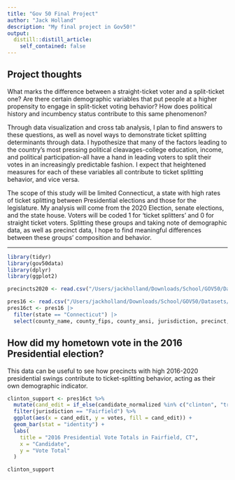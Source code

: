 ```yaml
---
title: "Gov 50 Final Project"
author: "Jack Holland"
description: "My final project in Gov50!"
output:
  distill::distill_article:
    self_contained: false
---
```




## Project thoughts

What marks the difference between a straight-ticket voter and a split-ticket one? Are there certain demographic variables that put people at a higher propensity to engage in split-ticket voting behavior? How does political history and incumbency status contribute to this same phenomenon?

Through data visualization and cross tab analysis, I plan to find answers to these questions, as well as novel ways to demonstrate ticket splitting determinants through data. I hypothesize that many of the factors leading to the country's most pressing political cleavages-college education, income, and political participation-all have a hand in leading voters to split their votes in an increasingly predictable fashion. I expect that heightened measures for each of these variables all contribute to ticket splitting behavior, and vice versa.

The scope of this study will be limited Connecticut, a state with high rates of ticket splitting between Presidential elections and those for the legislature. My analysis will come from the 2020 Election, senate elections, and the state house. Voters will be coded 1 for 'ticket splitters' and 0 for straight ticket voters. Splitting these groups and taking note of demographic data, as well as precinct data, I hope to find meaningful differences between these groups' composition and behavior.

---

```r
library(tidyr)
library(gov50data)
library(dplyr)
library(ggplot2)
```


```r
precincts2020 <- read.csv("/Users/jackholland/Downloads/School/GOV50/Datasets/2020precinct/PRESIDENT_precinct_general.csv")
```

```r
pres16 <- read.csv("/Users/jackholland/Downloads/School/GOV50/Datasets/2016-precinct-president.csv")
pres16ct <- pres16 |>
  filter(state == "Connecticut") |>
  select(county_name, county_fips, county_ansi, jurisdiction, precinct, candidate_normalized, writein, party, votes)
```
How did my hometown vote in the 2016 Presidential election?
---
This data can be useful to see how precincts with high 2016-2020 presidential swings contribute to ticket-splitting behavior, acting as their own demographic indicator.

```r
clinton_support <- pres16ct %>%
  mutate(cand_edit = if_else(candidate_normalized %in% c("clinton", "trump"), candidate_normalized, "third party")) %>%
  filter(jurisdiction == "Fairfield") %>%
  ggplot(aes(x = cand_edit, y = votes, fill = cand_edit)) +
  geom_bar(stat = "identity") +
  labs(
    title = "2016 Presidential Vote Totals in Fairfield, CT",
    x = "Candidate",
    y = "Vote Total"
  )

clinton_support
```


